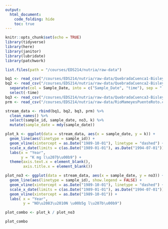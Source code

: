 ```yaml
---
output: 
  html_document:
    code_folding: hide
    toc: true
---
```


```r
knitr::opts_chunk$set(echo = TRUE)
library(tidyverse)
library(here)
library(janitor)
library(lubridate)
library(patchwork)
```

```r
list.files(path = "/courses/EDS214/nutria/raw-data")

bq1 <- read_csv("/courses/EDS214/nutria/raw-data/QuebradaCuenca1-Bisley.csv", na = c("-9999", "-9999.00"))
bq2 <- read_csv("/courses/EDS214/nutria/raw-data/QuebradaCuenca2-Bisley.csv", na = c("-9999", "-9999.00")) %>% 
  separate(col = Sample_Date, into = c("Sample_Date", "time"), sep = " ") %>% 
  select(-time)
bq3 <- read_csv("/courses/EDS214/nutria/raw-data/QuebradaCuenca3-Bisley.csv", na = c("-9999", "-9999.00"))
prm <- read_csv("/courses/EDS214/nutria/raw-data/RioMameyesPuenteRoto.csv", na = c("-9999", "-9999.00"))

stream_data <- rbind(bq1, bq2, bq3, prm) %>% 
  clean_names() %>% 
  select(sample_id, sample_date, no3, k) %>% 
  mutate(sample_date = mdy(sample_date))

plot_k <- ggplot(data = stream_data, aes(x = sample_date, y = k)) +
  geom_line(aes(linetype = sample_id)) +
  geom_vline(xintercept = as.Date("1989-10-01"), linetype = "dashed") +
  scale_x_date(limits = c(as.Date("1989-01-01"), as.Date("1994-07-01"))) +
  labs(x = "Year", 
       y = "K mg l\u207b\u00b9") +
  theme(axis.text.x = element_blank(),
        axis.title.x = element_blank())

plot_no3 <- ggplot(data = stream_data, aes(x = sample_date, y = no3)) +
  geom_line(aes(linetype = sample_id), show.legend = FALSE) +
  geom_vline(xintercept = as.Date("1989-10-01"), linetype = "dashed") +
  scale_x_date(limits = c(as.Date("1989-01-01"), as.Date("1994-07-01"))) +
  geom_vline(xintercept = as.Date("1989-10-01")) +
  labs( x = "Year", 
        y = "NO\u2083\u2010N \u00b5g l\u207b\u00b9")

plot_combo <- plot_k / plot_no3

plot_combo

```


